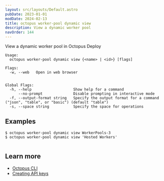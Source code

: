 ```yaml
---
layout: src/layouts/Default.astro
pubDate: 2023-01-01
modDate: 2024-02-13
title: octopus worker-pool dynamic view
description: View a dynamic worker pool
navOrder: 144
---
```


View a dynamic worker pool in Octopus Deploy

```
Usage:
  octopus worker-pool dynamic view {<name> | <id>} [flags]

Flags:
  -w, --web   Open in web browser


Global Flags:
  -h, --help                   Show help for a command
      --no-prompt              Disable prompting in interactive mode
  -f, --output-format string   Specify the output format for a command ("json", "table", or "basic") (default "table")
  -s, --space string           Specify the space for operations

```

## Examples

<SamplesInstance />

```
$ octopus worker-pool dynamic view WorkerPools-3
$ octopus worker-pool dynamic view 'Hosted Workers'


```

## Learn more

- [Octopus CLI](/docs/octopus-rest-api/cli)
- [Creating API keys](/docs/octopus-rest-api/how-to-create-an-api-key)